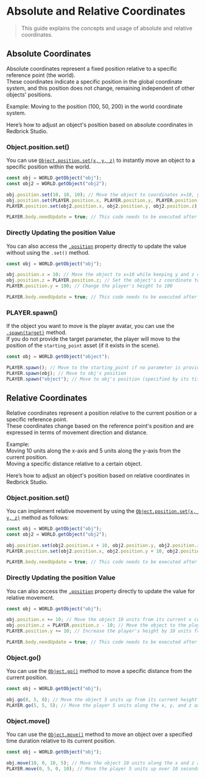 
# Absolute and Relative Coordinates

> This guide explains the concepts and usage of absolute and relative coordinates.

## Absolute Coordinates

Absolute coordinates represent a fixed position relative to a specific reference point (the world).  
These coordinates indicate a specific position in the global coordinate system, and this position does not change, remaining independent of other objects' positions.  

Example: Moving to the position (100, 50, 200) in the world coordinate system.

Here’s how to adjust an object's position based on absolute coordinates in Redbrick Studio.  

### Object.position.set()

You can use [`Object.position.set(x, y, z)`](../built-in/three/vector3#set) to instantly move an object to a specific position within the world.  

```js copy showLineNumbers filename="position.set()"
const obj = WORLD.getObject("obj");
const obj2 = WORLD.getObject("obj2");

obj.position.set(10, 10, 10); // Move the object to coordinates x=10, y=10, z=10
obj.position.set(PLAYER.position.x, PLAYER.position.y, PLAYER.position.z); // Move the object to the player's position
PLAYER.position.set(obj2.position.x, obj2.position.y, obj2.position.z); // Move the player to obj2's position

PLAYER.body.needUpdate = true; // This code needs to be executed after changing the position of the PLAYER or any object with an active Physics Body property to reflect the change
```

### Directly Updating the position Value

You can also access the [`.position`](../built-in/three/object3d#position) property directly to update the value without using the `.set()` method.  

```js copy showLineNumbers filename="position_value_update"
const obj = WORLD.getObject("obj");

obj.position.x = 10; // Move the object to x=10 while keeping y and z coordinates the same
obj.position.z = PLAYER.position.z; // Set the object's z coordinate to match the player's z coordinate
PLAYER.position.y = 100; // Change the player's height to 100

PLAYER.body.needUpdate = true; // This code needs to be executed after changing the position of the PLAYER or any object with an active Physics Body property to reflect the change
```

### PLAYER.spawn()

If the object you want to move is the player avatar, you can use the [`.spawn(target)`](../api/avatar#spawn) method.  
If you do not provide the target parameter, the player will move to the position of the `starting_point` asset (if it exists in the scene).  

```js copy showLineNumbers filename=".spawn()"
const obj = WORLD.getObject("object");

PLAYER.spawn(); // Move to the starting_point if no parameter is provided
PLAYER.spawn(obj); // Move to obj's position
PLAYER.spawn("object"); // Move to obj's position (specified by its title)
```

## Relative Coordinates

Relative coordinates represent a position relative to the current position or a specific reference point.  
These coordinates change based on the reference point's position and are expressed in terms of movement direction and distance.  

Example:  
Moving 10 units along the x-axis and 5 units along the y-axis from the current position.  
Moving a specific distance relative to a certain object.  

Here’s how to adjust an object's position based on relative coordinates in Redbrick Studio.  

### Object.position.set()

You can implement relative movement by using the [`Object.position.set(x, y, z)`](../built-in/three/vector3#set) method as follows:  

```js copy showLineNumbers filename="position.set()"
const obj = WORLD.getObject("obj");
const obj2 = WORLD.getObject("obj2");

obj.position.set(obj2.position.x + 10, obj2.position.y, obj2.position.z); // Move obj 10 units along the x-axis from obj2's position
PLAYER.position.set(obj2.position.x, obj2.position.y + 10, obj2.position.z); // Move the player 10 units along the y-axis from obj2's position

PLAYER.body.needUpdate = true; // This code needs to be executed after changing the position of the PLAYER or any object with an active Physics Body property to reflect the change
```

### Directly Updating the position Value

You can also access the [`.position`](../built-in/three/object3d#position) property directly to update the value for relative movement.  

```js copy showLineNumbers filename="position_value_update"
const obj = WORLD.getObject("obj");

obj.position.x += 10; // Move the object 10 units from its current x coordinate (keeping y and z the same)
obj.position.z = PLAYER.position.z - 10; // Move the object to the player's z coordinate minus 10 units (keeping x and y the same)
PLAYER.position.y += 10; // Increase the player's height by 10 units from its current height

PLAYER.body.needUpdate = true; // This code needs to be executed after changing the position of the PLAYER or any object with an active Physics Body property to reflect the change
```

### Object.go()

You can use the [`Object.go()`](../api/object3d#go) method to move a specific distance from the current position.  

```js copy showLineNumbers filename=".go()"
const obj = WORLD.getObject("obj");

obj.go(0, 5, 0); // Move the object 5 units up from its current height
PLAYER.go(5, 5, 5); // Move the player 5 units along the x, y, and z axes from the current position
```

### Object.move()

You can use the [`Object.move()`](../api/object3d#move) method to move an object over a specified time duration relative to its current position.  

```js copy showLineNumbers filename=".move()"
const obj = WORLD.getObject("obj");

obj.move(10, 0, 10, 5); // Move the object 10 units along the x and z axes over 5 seconds from its current position
PLAYER.move(0, 5, 0, 10); // Move the player 5 units up over 10 seconds from its current height
```
